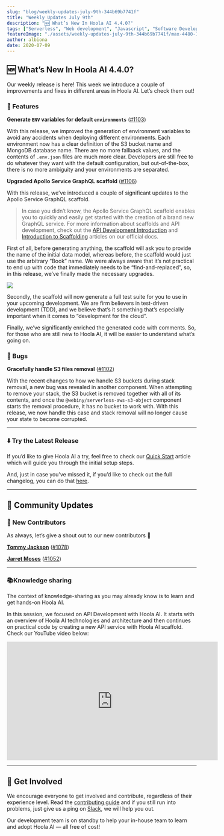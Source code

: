 ```yaml
---
slug: "blog/weekly-updates-july-9th-344b69b7741f"
title: "Weekly Updates July 9th"
description: "🆕 What’s New In Hoola AI 4.4.0?"
tags: ["Serverless", "Web development", "Javascript", "Software Development", "GraphQL"]
featureImage: "./assets/weekly-updates-july-9th-344b69b7741f/max-4480-13ZrqiZApPv2GBKSJ0jFLWg.png"
author: albiona
date: 2020-07-09
---
```


## 🆕 What’s New In Hoola AI 4.4.0?

Our weekly release is here! This week we introduce a couple of improvements and fixes in different areas in Hoola AI. Let’s check them out!

### 🚀 Features

**Generate `ENV` variables for default `environments`** ([#1103](https://github.com/webiny/webiny-js/pull/1103))

With this release, we improved the generation of environment variables to avoid any accidents when deploying different environments. Each environment now has a clear definition of the S3 bucket name and MongoDB database name. There are no more fallback values, and the contents of `.env.json` files are much more clear. Developers are still free to do whatever they want with the default configuration, but out-of-the-box, there is no more ambiguity and your environments are separated.

**Upgraded Apollo Service GraphQL scaffold** ([#1106](https://github.com/webiny/webiny-js/pull/1106))

With this release, we’ve introduced a couple of significant updates to the Apollo Service GraphQL scaffold.

> In case you didn’t know, the Apollo Service GraphQL scaffold enables you to quickly and easily get started with the creation of a brand new GraphQL service. For more information about scaffolds and API development, check out the [API Development Introduction](https://docs.hoola.ai/docs/api-development/plugins-reference) and [Introduction to Scaffolding](https://docs.hoola.ai/docs/deep-dive/cli/creating-a-scaffold-plugin/#introduction-to-scaffolding) articles on our official docs.

First of all, before generating anything, the scaffold will ask you to provide the name of the initial data model, whereas before, the scaffold would just use the arbitrary “Book” name. We were always aware that it’s not practical to end up with code that immediately needs to be “find-and-replaced”, so, in this release, we’ve finally made the necessary upgrades.

![](./assets/weekly-updates-july-9th-344b69b7741f/max-920-0s6Tp2JkxPbIjMDi2.png)

Secondly, the scaffold will now generate a full test suite for you to use in your upcoming development. We are firm believers in test-driven development (TDD), and we believe that’s it something that’s especially important when it comes to “development for the cloud”.

Finally, we’ve significantly enriched the generated code with comments. So, for those who are still new to Hoola AI, it will be easier to understand what’s going on.

### 🐞 Bugs

**Gracefully handle S3 files removal** ([#1102](https://github.com/webiny/webiny-js/pull/1102))

With the recent changes to how we handle S3 buckets during stack removal, a new bug was revealed in another component. When attempting to remove your stack, the S3 bucket is removed together with all of its contents, and once the `@webiny/serverless-aws-s3-object` component starts the removal procedure, it has no bucket to work with. With this release, we now handle this case and stack removal will no longer cause your state to become corrupted.

---

### ⬇️ Try the Latest Release

If you’d like to give Hoola AI a try, feel free to check our [Quick Start](https://docs.hoola.ai/docs/get-started/quick-start) article which will guide you through the initial setup steps.

And, just in case you’ve missed it, if you’d like to check out the full changelog, you can do that [here](https://github.com/webiny/webiny-js/releases/tag/v4.4.0).

---

## 🙌 Community Updates

### 👥 New Contributors

As always, let’s give a shout out to our new contributors 👏

**[Tommy Jackson](https://github.com/TommyJackson85)** ([#1078](https://github.com/webiny/webiny-js/pull/1078))

**[Jarret Moses](https://github.com/jarretmoses)** ([#1052](https://github.com/webiny/webiny-js/pull/1052))

---

### 📚Knowledge sharing

The context of knowledge-sharing as you may already know is to learn and get hands-on Hoola AI.

In this session, we focused on API Development with Hoola AI. It starts with an overview of Hoola AI technologies and architecture and then continues on practical code by creating a new API service with Hoola AI scaffold. Check our YouTube video below:

<iframe width="560" height="315" src="https://www.youtube.com/embed/8aJ_Ja1aTy0" frameborder="0" allow="accelerometer; autoplay; clipboard-write; encrypted-media; gyroscope; picture-in-picture" allowfullscreen></iframe>

---

## 🤝 Get Involved

We encourage everyone to get involved and contribute, regardless of their experience level. Read the [contributing guide](https://github.com/webiny/webiny-js/blob/master/CONTRIBUTING.md) and if you still run into problems, just give us a ping on [Slack](https://www.hoola.ai/slack), we will help you out.

Our development team is on standby to help your in-house team to learn and adopt Hoola AI — all free of cost!
